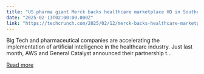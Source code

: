 ```yaml
---
title: "US pharma giant Merck backs healthcare marketplace HD in Southeast Asia"
date: "2025-02-13T02:00:00.000Z"
link: "https://techcrunch.com/2025/02/12/merck-backs-healthcare-marketplace-hd-in-southeast-asia/"
---
```


Big Tech and pharmaceutical companies are accelerating the implementation of artificial intelligence in the healthcare industry. Just last month, AWS and General Catalyst announced their partnership t...

[Read more](https://techcrunch.com/2025/02/12/merck-backs-healthcare-marketplace-hd-in-southeast-asia/)

